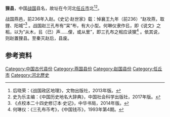 '''狸县'''，中国[[战国|战国]]县名，故址在今河北[[任丘市|任丘市]]北<ref>后晓荣：《战国政区地理》，文物出版社，2013年版。</ref><ref>史为乐主编：《中国历史地名大辞典》，中国社会科学出版社，2017年版。</ref>。

战国燕邑，前236年入赵。《史记·赵世家》载：悼襄王九年（前236）“赵攻燕，取貍、阳城”<ref>《点校本二十四史修订本·史记》，中华书局，2014年版。</ref> 。战国赵三孔布有“呆”布，有大小型。何琳仪隶作㠯，即《说文》之㭒，以为“从木，㠯（已）声……俚，或从里”，即三孔布之㭒应读狸<ref>何琳仪：《三孔布币考》，《中国钱币》，1993年第4期。</ref> 。依其说，则赵置狸县。至秦灭赵后，县废。

== 参考资料 ==
<references/>

[[Category:中国古代县份|Category:中国古代县份]]
[[Category:燕国县份|Category:燕国县份]]
[[Category:赵国县份|Category:赵国县份]]
[[Category:任丘市|Category:任丘市]]
[[Category:河北歷史|Category:河北歷史]]